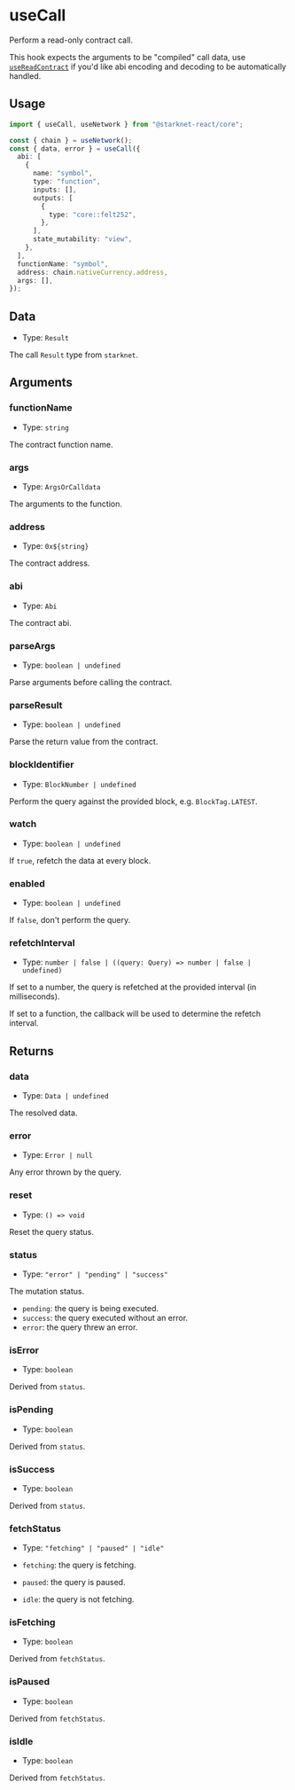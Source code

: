 # useCall

Perform a read-only contract call.

This hook expects the arguments to be "compiled" call data, use [`useReadContract`](/docs/hooks/use-read-contract) if you'd like abi encoding and decoding to be automatically handled.

## Usage

```ts twoslash
import { useCall, useNetwork } from "@starknet-react/core";

const { chain } = useNetwork();
const { data, error } = useCall({
  abi: [
    {
      name: "symbol",
      type: "function",
      inputs: [],
      outputs: [
        {
          type: "core::felt252",
        },
      ],
      state_mutability: "view",
    },
  ],
  functionName: "symbol",
  address: chain.nativeCurrency.address,
  args: [],
});
```

## Data

- Type: `Result`

The call `Result` type from `starknet`.

## Arguments

### functionName

- Type: `string`

The contract function name.

### args

- Type: `ArgsOrCalldata`

The arguments to the function.

### address

- Type: `0x${string}`

The contract address.

### abi

- Type: `Abi`

The contract abi.

### parseArgs

- Type: `boolean | undefined`

Parse arguments before calling the contract.

### parseResult

- Type: `boolean | undefined`

Parse the return value from the contract.

### blockIdentifier

- Type: `BlockNumber | undefined`

Perform the query against the provided block, e.g. `BlockTag.LATEST`.

### watch

- Type: `boolean | undefined`

If `true`, refetch the data at every block.

### enabled

- Type: `boolean | undefined`

If `false`, don't perform the query.

### refetchInterval

- Type: `number | false | ((query: Query) => number | false | undefined)`

If set to a number, the query is refetched at the provided interval (in milliseconds).

If set to a function, the callback will be used to determine the refetch interval.

## Returns

### data

- Type: `Data | undefined`

The resolved data.

### error

- Type: `Error | null`

Any error thrown by the query.

### reset

- Type: `() => void`

Reset the query status.

### status

- Type: `"error" | "pending" | "success"`

The mutation status.

- `pending`: the query is being executed.
- `success`: the query executed without an error.
- `error`: the query threw an error.

### isError

- Type: `boolean`

Derived from `status`.

### isPending

- Type: `boolean`

Derived from `status`.

### isSuccess

- Type: `boolean`

Derived from `status`.

### fetchStatus

- Type: `"fetching" | "paused" | "idle"`

- `fetching`: the query is fetching.
- `paused`: the query is paused.
- `idle`: the query is not fetching.

### isFetching

- Type: `boolean`

Derived from `fetchStatus`.

### isPaused

- Type: `boolean`

Derived from `fetchStatus`.

### isIdle

- Type: `boolean`

Derived from `fetchStatus`.
